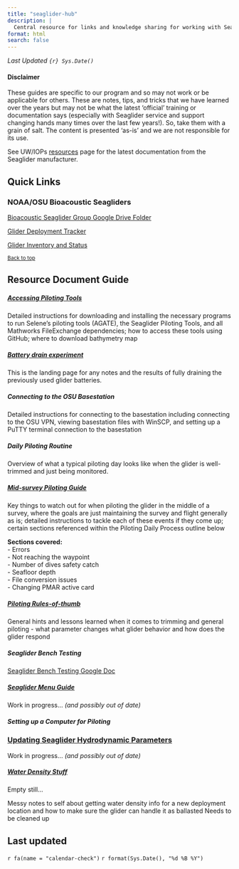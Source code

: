```yaml
---
title: "seaglider-hub"
description: |
  Central resource for links and knowledge sharing for working with Seagliders. 
format: html
search: false
---
```


*Last Updated `{r} Sys.Date()`*

#### Disclaimer 

These guides are specific to our program and so may not work or be applicable for others. These are notes, tips, and tricks that we have learned over the years but may not be what the latest 'official' training or documentation says (especially with Seaglider service and support changing hands many times over the last few years!). So, take them with a grain of salt. The content is presented 'as-is' and we are not responsible for its use. 

See UW/IOPs [resources](https://iop.apl.washington.edu/iopsg/){target="_blank"} page for the latest documentation from the Seaglider manufacturer. 

## Quick Links

### NOAA/OSU Bioacoustic Seagliders

[Bioacoustic Seaglider Group Google Drive Folder](https://drive.google.com/drive/u/0/folders/1o5tBvvzWy1_2H_V5V2o6sc1k6ebWqKBZ){target="_blank"}

[Glider Deployment Tracker](https://docs.google.com/spreadsheets/d/1uLQ3ruYjz6B8DeGhf-izHFKscgNWnvMT/edit?gid=103159462#gid=103159462){target="_blank"}

[Glider Inventory and Status](https://docs.google.com/spreadsheets/d/1xWwiAhgmveYMMWQAbaoxCfCmXcr7wRoYpIEOa1BkC6U/edit#gid=0){target="_blank"}

<sub>[Back to top](#)</sub>

## Resource Document Guide

##### [Accessing Piloting Tools](accessing-piloting-tools.qmd)

Detailed instructions for downloading and installing the necessary programs to run Selene's piloting tools (AGATE), the Seaglider Piloting Tools, and all Mathworks FileExchange dependencies; how to access these tools using GitHub; where to download bathymetry map

##### [Battery drain experiment](battery-drain.qmd)

This is the landing page for any notes and the results of fully draining the previously used glider batteries.

##### Connecting to the OSU Basestation

Detailed instructions for connecting to the basestation including connecting to the OSU VPN, viewing basestation files with WinSCP, and setting up a PuTTY terminal connection to the basestation

##### Daily Piloting Routine

Overview of what a typical piloting day looks like when the glider is well-trimmed and just being monitored.

##### [Mid-survey Piloting Guide](mid-survey-piloting.qmd)

Key things to watch out for when piloting the glider in the middle of a survey, where the goals are just maintaining the survey and flight generally as is; detailed instructions to tackle each of these events if they come up; certain sections referenced within the Piloting Daily Process outline below

**Sections covered:**  
    -   Errors  
    -   Not reaching the waypoint  
    -   Number of dives safety catch  
    -   Seafloor depth  
    -   File conversion issues  
    -   Changing PMAR active card  


##### [Piloting Rules-of-thumb](piloting-rot.qmd)

General hints and lessons learned when it comes to trimming and general piloting - what parameter changes what glider behavior and how does the glider respond

##### Seaglider Bench Testing
[Seaglider Bench Testing Google Doc](https://docs.google.com/document/d/11gatLWEzaEYsPrs6hlMZghuTMlstvc1UJiQ-AXBxNOo/edit#)

##### [Seaglider Menu Guide](sg-menu-guide.html)
Work in progress... *(and possibly out of date)*

##### Setting up a Computer for Piloting

### [Updating Seaglider Hydrodynamic Parameters](update-hdm.qmd)
Work in progress... *(and possibly out of date)*

##### [Water Density Stuff](water-density.qmd)
Empty still...

Messy notes to self about getting water density info for a new deployment location and how to make sure the glider can handle it as ballasted Needs to be cleaned up


## Last updated {.appendix}

`r fa(name = "calendar-check")` `r format(Sys.Date(), "%d %B %Y")`
